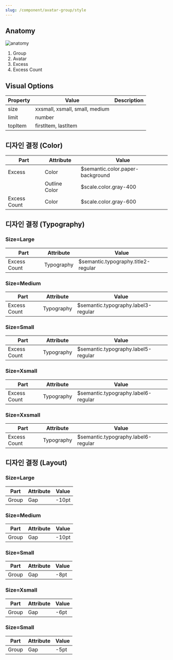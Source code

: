 ```yaml
---
slug: /component/avatar-group/style
---
```


## Anatomy

<Anatomy>![anatomy](./images/anatomy.png)</Anatomy>

1. Group
2. Avatar
3. Excess
4. Excess Count

## Visual Options

| Property | Value                          | Description |
| -------- | ------------------------------ | ----------- |
| size     | xxsmall, xsmall, small, medium |             |
| limit    | number                         |             |
| topItem  | firstItem, lastItem            |             |

## 디자인 결정 (Color)

| Part         | Attribute     | Value                            |
| ------------ | ------------- | -------------------------------- |
| Excess       | Color         | $semantic.color.paper-background |
|              | Outline Color | $scale.color.gray-400            |
| Excess Count | Color         | $scale.color.gray-600            |

## 디자인 결정 (Typography)

### Size=Large

| Part         | Attribute  | Value                               |
| ------------ | ---------- | ----------------------------------- |
| Excess Count | Typography | $semantic.typography.title2-regular |

### Size=Medium

| Part         | Attribute  | Value                               |
| ------------ | ---------- | ----------------------------------- |
| Excess Count | Typography | $semantic.typography.label3-regular |

### Size=Small

| Part         | Attribute  | Value                               |
| ------------ | ---------- | ----------------------------------- |
| Excess Count | Typography | $semantic.typography.label5-regular |

### Size=Xsmall

| Part         | Attribute  | Value                               |
| ------------ | ---------- | ----------------------------------- |
| Excess Count | Typography | $semantic.typography.label6-regular |

### Size=Xxsmall

| Part         | Attribute  | Value                               |
| ------------ | ---------- | ----------------------------------- |
| Excess Count | Typography | $semantic.typography.label6-regular |

## 디자인 결정 (Layout)

### Size=Large

| Part  | Attribute | Value |
| ----- | --------- | ----- |
| Group | Gap       | -10pt |

### Size=Medium

| Part  | Attribute | Value |
| ----- | --------- | ----- |
| Group | Gap       | -10pt |

### Size=Small

| Part  | Attribute | Value |
| ----- | --------- | ----- |
| Group | Gap       | -8pt  |

### Size=Xsmall

| Part  | Attribute | Value |
| ----- | --------- | ----- |
| Group | Gap       | -6pt  |

### Size=Small

| Part  | Attribute | Value |
| ----- | --------- | ----- |
| Group | Gap       | -5pt  |
